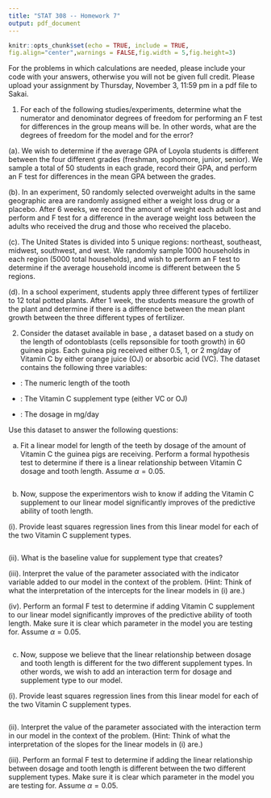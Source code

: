 ---
title: "STAT 308 -- Homework 7"
output: pdf_document
---

```{r setup, include=FALSE}
knitr::opts_chunk$set(echo = TRUE, include = TRUE,
fig.align="center",warnings = FALSE,fig.width = 5,fig.height=3)
```

For the problems in which calculations are needed, please include your \texttt{R} code with your answers, otherwise you will not be given full credit.  Please upload your assignment by Thursday, November 3, 11:59 pm in a pdf file to Sakai.

1. For each of the following studies/experiments, determine what the numerator and denominator degrees of freedom for performing an F test for differences in the group means will be.  In other words, what are the degrees of freedom for the model and for the error?

(a).  We wish to determine if the average GPA of Loyola students is different between the four different grades (freshman, sophomore, junior, senior).  We sample a total of 50 students in each grade, record their GPA, and perform an F test for differences in the mean GPA between the grades.

(b).  In an experiment, 50 randomly selected overweight adults in the same geographic area are randomly assigned either a weight loss drug or a placebo.  After 6 weeks, we record the amount of weight each adult lost and perform and F test for a difference in the average weight loss between the adults who received the drug and those who received the placebo.

(c).  The United States is divided into 5 unique regions: northeast, southeast, midwest, southwest, and west.  We randomly sample 1000 households in each region (5000 total households), and wish to perform an F test to determine if the average household income is different between the 5 regions.

(d).  In a school experiment, students apply three different types of fertilizer to 12 total potted plants.  After 1 week, the students measure the growth of the plant and determine if there is a difference between the mean plant growth between the three different types of fertilizer.

2. Consider the dataset \texttt{ToothGrowth} available in base \texttt{R}, a dataset based on a study on the length of odontoblasts (cells repsonsible for tooth growth) in 60 guinea pigs.  Each guinea pig received either 0.5, 1, or 2 mg/day of Vitamin C by either orange juice (OJ) or absorbic acid (VC).   The dataset contains the following three variables:

- \texttt{len}: The numeric length of the tooth

- \texttt{supp}: The Vitamin C supplement type (either VC or OJ)

- \texttt{dose}: The dosage in mg/day

Use this dataset to answer the following questions:

a.  Fit a linear model for length of the teeth by dosage of the amount of Vitamin C the guinea pigs are receiving.   Perform a formal hypothesis test to determine if there is a linear relationship between Vitamin C dosage and tooth length.  Assume $\alpha = 0.05$.

```{r}
```

b. Now, suppose the experimentors wish to know if adding the Vitamin C supplement to our linear model significantly improves of the predictive ability of tooth length.

(i).  Provide least squares regression lines from this linear model for each of the two Vitamin C supplement types.

```{r}
```

(ii). What is the baseline value for supplement type that \texttt{R} creates?

(iii).  Interpret the value of the parameter associated with the indicator variable added to our model in the context of the problem. (Hint: Think of what the interpretation of the intercepts for the linear models in (i) are.)

(iv).  Perform an formal F test to determine if adding Vitamin C supplement to our linear model significantly improves of the predictive ability of tooth length.  Make sure it is clear which parameter in the model you are testing for.  Assume $\alpha = 0.05$.

```{r}
```

c.  Now, suppose we believe that the linear relationship between dosage and tooth length is different for the two different supplement types.  In other words, we wish to add an interaction term for dosage and supplement type to our model.

(i).  Provide least squares regression lines from this linear model for each of the two Vitamin C supplement types.

```{r}
```

(ii).  Interpret the value of the parameter associated with the interaction term in our model in the context of the problem.  (Hint: Think of what the interpretation of the slopes for the linear models in (i) are.)

(iii).  Perform an formal F test to determine if adding the linear relationship between dosage and tooth length is different between the two different supplement types.  Make sure it is clear which parameter in the model you are testing for.  Assume $\alpha = 0.05$.

```{r}
```


